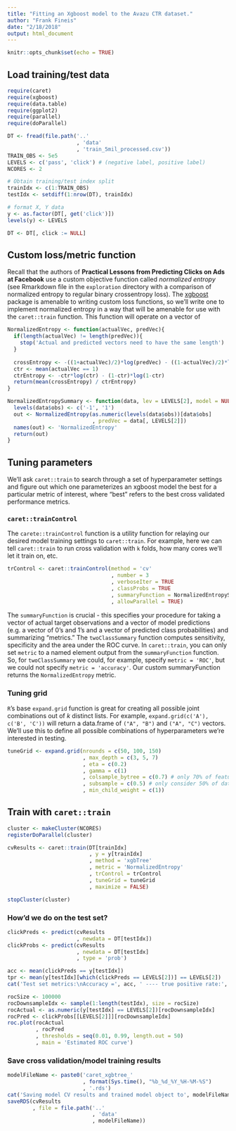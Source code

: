 ```yaml
---
title: "Fitting an Xgboost model to the Avazu CTR dataset."
author: "Frank Fineis"
date: "2/18/2018"
output: html_document
---
```


```r
knitr::opts_chunk$set(echo = TRUE)
```

## Load training/test data
```r
require(caret)
require(xgboost)
require(data.table)
require(ggplot2)
require(parallel)
require(doParallel)

DT <- fread(file.path('..'
                      , 'data'
                      , 'train_5mil_processed.csv'))
TRAIN_OBS <- 5e5
LEVELS <- c('pass', 'click') # (negative label, positive label)
NCORES <- 2

# Obtain training/test index split
trainIdx <- c(1:TRAIN_OBS)
testIdx <- setdiff(1:nrow(DT), trainIdx)

# format X, Y data
y <- as.factor(DT[, get('click')])
levels(y) <- LEVELS

DT <- DT[, click := NULL]
```

## Custom loss/metric function
Recall that the authors of **Practical Lessons from Predicting Clicks on Ads at Facebook** use a custom objective function called *normalized entropy* (see Rmarkdown file in the `exploration` directory with a comparison of normalized entropy to regular binary crossentropy loss). The [xgboost](https://cran.r-project.org/web/packages/xgboost/vignettes/xgboostPresentation.html) package is amenable to writing custom loss functions, so we'll write one to implement normalized entropy in a way that will be amenable for use with the `caret::train` function. This function will operate on a vector of 

```r
NormalizedEntropy <- function(actualVec, predVec){
  if(length(actualVec) != length(predVec)){
    stop('Actual and predicted vectors need to have the same length')
  }
  
  crossEntropy <- -((1+actualVec)/2)*log(predVec) - ((1-actualVec)/2)*log(1-predVec)
  ctr <- mean(actualVec == 1)
  ctrEntropy <- -ctr*log(ctr) - (1-ctr)*log(1-ctr)
  return(mean(crossEntropy) / ctrEntropy)
}

NormalizedEntropySummary <- function(data, lev = LEVELS[2], model = NULL){
  levels(data$obs) <- c('-1', '1')
  out <- NormalizedEntropy(as.numeric(levels(data$obs))[data$obs]
                           , predVec = data[, LEVELS[2]])
  names(out) <- 'NormalizedEntropy'
  return(out)
}
```




## Tuning parameters

We'll ask `caret::train` to search through a set of hyperparameter settings and figure out which one parameterizes an xgboost model the best for a particular metric of interest, where "best" refers to the best cross validated performance metrics.

### `caret::trainControl`
The `carete::trainControl` function is a utility function for relaying our desired model training settings to `caret::train`. For example, here we can tell `caret::train` to run cross validation with `k` folds, how many cores we'll let it train on, etc.
```r
trControl <- caret::trainControl(method = 'cv'
                                 , number = 3
                                 , verboseIter = TRUE
                                 , classProbs = TRUE
                                 , summaryFunction = NormalizedEntropySummary
                                 , allowParallel = TRUE)
```

The `summaryFunction` is crucial - this specifies your procedure for taking a vector of actual target observations and a vector of model predictions (e.g. a vector of 0's and 1's and a vector of predicted class probabilities) and summarizing  "metrics." The `twoClassSummary` function computes sensitivity, specificity and the area under the ROC curve. In `caret::train`, you can only set `metric` to a named element output from the `summaryFunction` function. So, for `twoClassSummary` we could, for example, specify `metric = 'ROC'`, but we could not specify `metric = 'accuracy'`. Our custom summaryFunction returns the `NormalizedEntropy` metric.

### Tuning grid
`R`'s base `expand.grid` function is great for creating all possible joint combinations out of $k$ distinct lists. For example, `expand.grid(c('A'), c('B', 'C'))` will return a data.frame of `("A", "B")` and `("A", "C")` vectors. We'll use this to define all possible combinations of hyperparameters we're interested in testing.

```r
tuneGrid <- expand.grid(nrounds = c(50, 100, 150)
                        , max_depth = c(3, 5, 7)
                        , eta = c(0.2)
                        , gamma = c(1)
                        , colsample_bytree = c(0.7) # only 70% of features to be considered when building a learner
                        , subsample = c(0.5) # only consider 50% of data when building a learner
                        , min_child_weight = c(1))

```


## Train with `caret::train`
```r
cluster <- makeCluster(NCORES)
registerDoParallel(cluster)

cvResults <- caret::train(DT[trainIdx]
                          , y = y[trainIdx]
                          , method = 'xgbTree'
                          , metric = 'NormalizedEntropy'
                          , trControl = trControl
                          , tuneGrid = tuneGrid
                          , maximize = FALSE)

stopCluster(cluster)
```

### How'd we do on the test set?
```r
clickPreds <- predict(cvResults
                      , newdata = DT[testIdx])
clickProbs <- predict(cvResults
                      , newdata = DT[testIdx]
                      , type = 'prob')

acc <- mean(clickPreds == y[testIdx])
tpr <- mean(y[testIdx][which(clickPreds == LEVELS[2])] == LEVELS[2])
cat('Test set metrics:\nAccuracy =', acc, ' ---- true positive rate:', tpr)

rocSize <- 100000
rocDownsampleIdx <- sample(1:length(testIdx), size = rocSize)
rocActual <- as.numeric(y[testIdx] == LEVELS[2])[rocDownsampleIdx]
rocPred <- clickProbs[[LEVELS[2]]][rocDownsampleIdx]
roc.plot(rocActual
         , rocPred
         , thresholds = seq(0.01, 0.99, length.out = 50)
         , main = 'Estimated ROC curve')
```

### Save cross validation/model training results
```r
modelFileName <- paste0('caret_xgbtree_'
                        , format(Sys.time(), "%b_%d_%Y_%H-%M-%S")
                        , '.rds')
cat('Saving model CV results and trained model object to', modelFileName, '\n')
saveRDS(cvResults
        , file = file.path('..'
                           , 'data'
                           , modelFileName))
```

